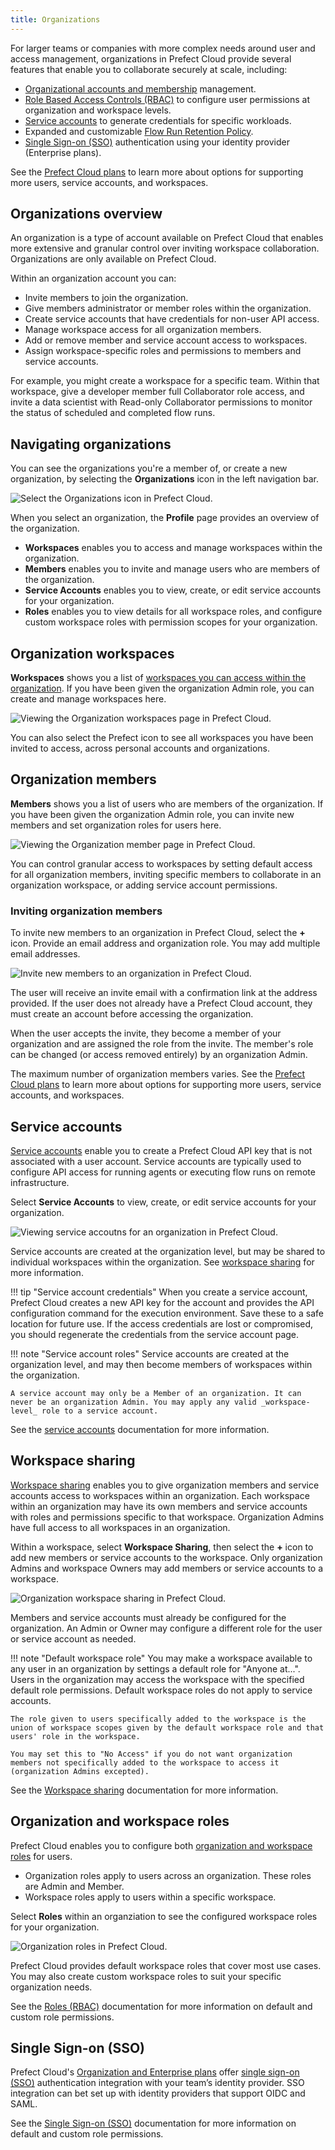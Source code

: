 ```yaml
---
title: Organizations
---
```



For larger teams or companies with more complex needs around user and access management, organizations in Prefect Cloud provide several features that enable you to collaborate securely at scale, including:

- [Organizational accounts and membership](#organization-members) management.
- [Role Based Access Controls (RBAC)](#organization-and-workspace-roles) to configure user permissions at organization and workspace levels.
- [Service accounts](#service-accounts) to generate credentials for specific workloads.
- Expanded and customizable [Flow Run Retention Policy](/2.6/ui/flow-runs/#flow-run-retention-policy).
- [Single Sign-on (SSO)](/2.6/ui/sso/) authentication using your identity provider (Enterprise plans).

See the [Prefect Cloud plans](https://www.prefect.io/pricing) to learn more about options for supporting more users, service accounts, and workspaces.

## Organizations overview

An organization is a type of account available on Prefect Cloud that enables more extensive and granular control over inviting workspace collaboration. Organizations are only available on Prefect Cloud.

Within an organization account you can:

- Invite members to join the organization.
- Give members administrator or member roles within the organization.
- Create service accounts that have credentials for non-user API access.
- Manage workspace access for all organization members.
- Add or remove member and service account access to workspaces.
- Assign workspace-specific roles and permissions to members and service accounts.

For example, you might create a workspace for a specific team. Within that workspace, give a developer member full Collaborator role access, and invite a data scientist with Read-only Collaborator permissions to monitor the status of scheduled and completed flow runs.

## Navigating organizations

You can see the organizations you're a member of, or create a new organization, by selecting the **Organizations** icon in the left navigation bar.

![Select the Organizations icon in Prefect Cloud.](/2.6/img/ui/organizations.png)

When you select an organization, the **Profile** page provides an overview of the organization.

- **Workspaces** enables you to access and manage workspaces within the organization.
- **Members** enables you to invite and manage users who are members of the organization.
- **Service Accounts** enables you to view, create, or edit service accounts for your organization.
- **Roles** enables you to view details for all workspace roles, and configure custom workspace roles with permission scopes for your organization.

## Organization workspaces

**Workspaces** shows you a list of [workspaces you can access within the organization](/2.6/ui/workspaces/). If you have been given the organization Admin role, you can create and manage workspaces here.

![Viewing the Organization workspaces page in Prefect Cloud.](/2.6/img/ui/org-workspaces.png)

You can also select the Prefect icon to see all workspaces you have been invited to access, across personal accounts and organizations.

## Organization members

**Members** shows you a list of users who are members of the organization. If you have been given the organization Admin role, you can invite new members and set organization roles for users here.

![Viewing the Organization member page in Prefect Cloud.](/2.6/img/ui/org-members.png)

You can control granular access to workspaces by setting default access for all organization members, inviting specific members to collaborate in an organization workspace, or adding service account permissions.

### Inviting organization members

To invite new members to an organization in Prefect Cloud, select the **+** icon. Provide an email address and  organization role. You may add multiple email addresses.

![Invite new members to an organization in Prefect Cloud.](/2.6/img/ui/org-invite-members.png)

The user will receive an invite email with a confirmation link at the address provided. If the user does not already have a Prefect Cloud account, they must create an account before accessing the organization.

When the user accepts the invite, they become a member of your organization and are assigned the role from the invite. The member's role can be changed (or access removed entirely) by an organization Admin.

The maximum number of organization members varies. See the [Prefect Cloud plans](https://www.prefect.io/pricing) to learn more about options for supporting more users, service accounts, and workspaces.

## Service accounts

[Service accounts](/2.6/ui/service-accounts/) enable you to create a Prefect Cloud API key that is not associated with a user account. Service accounts are typically used to configure API access for running agents or executing flow runs on remote infrastructure.

Select **Service Accounts** to view, create, or edit service accounts for your organization.

![Viewing service accoutns for an organization in Prefect Cloud.](/2.6/img/ui/service-accounts.png)

Service accounts are created at the organization level, but may be shared to individual workspaces within the organization. See [workspace sharing](#workspace-sharing) for more information.

!!! tip "Service account credentials"
    When you create a service account, Prefect Cloud creates a new API key for the account and provides the API configuration command for the execution environment. Save these to a safe location for future use. If the access credentials are lost or compromised, you should regenerate the credentials from the service account page.

!!! note "Service account roles"
    Service accounts are created at the organization level, and may then become members of workspaces within the organization.
    
    A service account may only be a Member of an organization. It can never be an organization Admin. You may apply any valid _workspace-level_ role to a service account.

See the [service accounts](/2.6/ui/service-accounts/) documentation for more information.

## Workspace sharing

[Workspace sharing](/2.6/ui/workspaces/#workspace-sharing) enables you to give organization members and service accounts access to workspaces within an organization. Each workspace within an organization may have its own members and service accounts with roles and permissions specific to that workspace. Organization Admins have full access to all workspaces in an organization.

Within a workspace, select **Workspace Sharing**, then select the **+** icon to add new members or service accounts to the workspace. Only organization Admins and workspace Owners may add members or service accounts to a workspace.

![Organization workspace sharing in Prefect Cloud.](/2.6/img/ui/org-workspace-sharing.png)

Members and service accounts must already be configured for the organization. An Admin or Owner may configure a different role for the user or service account as needed.

!!! note "Default workspace role"
    You may make a workspace available to any user in an organization by settings a default role for "Anyone at...". Users in the organization may access the workspace with the specified default role permissions. Default workspace roles do not apply to service accounts.

    The role given to users specifically added to the workspace is the union of workspace scopes given by the default workspace role and that users' role in the workspace.
    
    You may set this to "No Access" if you do not want organization members not specifically added to the workspace to access it (organization Admins excepted). 

See the [Workspace sharing](/2.6/ui/workspaces/#workspace-sharing) documentation for more information.

## Organization and workspace roles

Prefect Cloud enables you to configure both [organization and workspace roles](/2.6/ui/roles/) for users.

- Organization roles apply to users across an organization. These roles are Admin and Member.
- Workspace roles apply to users within a specific workspace.

Select **Roles** within an organziation to see the configured workspace roles for your organization. 

![Organization roles in Prefect Cloud.](/2.6/img/ui/org-roles.png)

Prefect Cloud provides default workspace roles that cover most use cases. You may also create custom workspace roles to suit your specific organization needs.

See the [Roles (RBAC)](/2.6/ui/roles/) documentation for more information on default and custom role permissions.

## Single Sign-on (SSO) <span class="badge enterprise"></span>

Prefect Cloud's [Organization and Enterprise plans](https://www.prefect.io/pricing) offer [single sign-on (SSO)](/2.6/ui/sso/) authentication integration with your team’s identity provider. SSO integration can bet set up with identity providers that support OIDC and SAML.

See the [Single Sign-on (SSO)](/2.6/ui/sso/) documentation for more information on default and custom role permissions.